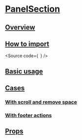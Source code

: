 

<Meta of={Stories} />

# [PanelSection](#panelsection)

## [Overview](#overview)

## [How to import](#how-to-import)

<Source
  code={`
`}
/>

## [Basic usage](#basic-usage)

<Canvas of={Stories.Base} />

## [Cases](#cases)

### [With scroll and remove space](#with-scroll-and-remove-space)

<Canvas of={CaseStories.WithScroll} />

### [With footer actions](#with-footer-actions)

<Canvas of={CaseStories.WithFooterActions} />

## [Props](#props)

<ArgTypes of={Stories} />
